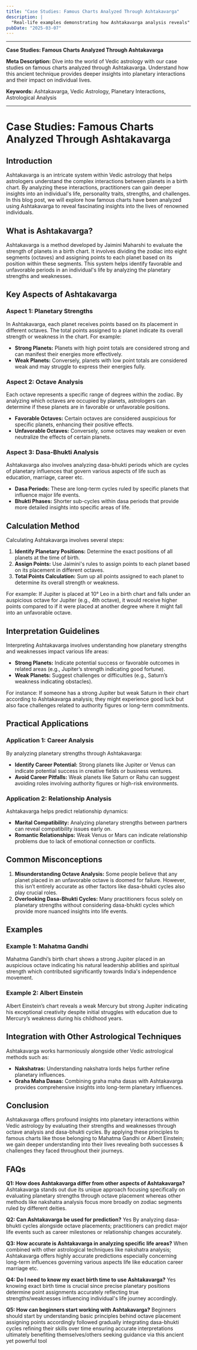 ```yaml
---
title: "Case Studies: Famous Charts Analyzed Through Ashtakavarga"
description: |
  "Real-life examples demonstrating how Ashtakavarga analysis reveals"
pubDate: "2025-03-07"
---
```


---

**Case Studies: Famous Charts Analyzed Through Ashtakavarga**

**Meta Description:** Dive into the world of Vedic astrology with our case studies on famous charts analyzed through Ashtakavarga. Understand how this ancient technique provides deeper insights into planetary interactions and their impact on individual lives.

**Keywords:** Ashtakavarga, Vedic Astrology, Planetary Interactions, Astrological Analysis

---

# Case Studies: Famous Charts Analyzed Through Ashtakavarga

## Introduction

Ashtakavarga is an intricate system within Vedic astrology that helps astrologers understand the complex interactions between planets in a birth chart. By analyzing these interactions, practitioners can gain deeper insights into an individual's life, personality traits, strengths, and challenges. In this blog post, we will explore how famous charts have been analyzed using Ashtakavarga to reveal fascinating insights into the lives of renowned individuals.

## What is Ashtakavarga?

Ashtakavarga is a method developed by Jaimini Maharshi to evaluate the strength of planets in a birth chart. It involves dividing the zodiac into eight segments (octaves) and assigning points to each planet based on its position within these segments. This system helps identify favorable and unfavorable periods in an individual's life by analyzing the planetary strengths and weaknesses.

## Key Aspects of Ashtakavarga

### Aspect 1: Planetary Strengths

In Ashtakavarga, each planet receives points based on its placement in different octaves. The total points assigned to a planet indicate its overall strength or weakness in the chart. For example:
- **Strong Planets:** Planets with high point totals are considered strong and can manifest their energies more effectively.
- **Weak Planets:** Conversely, planets with low point totals are considered weak and may struggle to express their energies fully.

### Aspect 2: Octave Analysis

Each octave represents a specific range of degrees within the zodiac. By analyzing which octaves are occupied by planets, astrologers can determine if these planets are in favorable or unfavorable positions.
- **Favorable Octaves:** Certain octaves are considered auspicious for specific planets, enhancing their positive effects.
- **Unfavorable Octaves:** Conversely, some octaves may weaken or even neutralize the effects of certain planets.

### Aspect 3: Dasa-Bhukti Analysis

Ashtakavarga also involves analyzing dasa-bhukti periods which are cycles of planetary influences that govern various aspects of life such as education, marriage, career etc.
- **Dasa Periods:** These are long-term cycles ruled by specific planets that influence major life events.
- **Bhukti Phases:** Shorter sub-cycles within dasa periods that provide more detailed insights into specific areas of life.

## Calculation Method

Calculating Ashtakavarga involves several steps:
1. **Identify Planetary Positions:** Determine the exact positions of all planets at the time of birth.
2. **Assign Points:** Use Jaimini's rules to assign points to each planet based on its placement in different octaves.
3. **Total Points Calculation:** Sum up all points assigned to each planet to determine its overall strength or weakness.

For example:
If Jupiter is placed at 10° Leo in a birth chart and falls under an auspicious octave for Jupiter (e.g., 4th octave), it would receive higher points compared to if it were placed at another degree where it might fall into an unfavorable octave.

## Interpretation Guidelines

Interpreting Ashtakavarga involves understanding how planetary strengths and weaknesses impact various life areas:
- **Strong Planets:** Indicate potential success or favorable outcomes in related areas (e.g., Jupiter’s strength indicating good fortune).
- **Weak Planets:** Suggest challenges or difficulties (e.g., Saturn’s weakness indicating obstacles).

For instance:
If someone has a strong Jupiter but weak Saturn in their chart according to Ashtakavarga analysis; they might experience good luck but also face challenges related to authority figures or long-term commitments.

## Practical Applications

### Application 1: Career Analysis

By analyzing planetary strengths through Ashtakavarga:
- **Identify Career Potential:** Strong planets like Jupiter or Venus can indicate potential success in creative fields or business ventures.
- **Avoid Career Pitfalls:** Weak planets like Saturn or Rahu can suggest avoiding roles involving authority figures or high-risk environments.

### Application 2: Relationship Analysis

Ashtakavarga helps predict relationship dynamics:
- **Marital Compatibility:** Analyzing planetary strengths between partners can reveal compatibility issues early on.
- **Romantic Relationships:** Weak Venus or Mars can indicate relationship problems due to lack of emotional connection or conflicts.

## Common Misconceptions

1. **Misunderstanding Octave Analysis:** Some people believe that any planet placed in an unfavorable octave is doomed for failure. However, this isn’t entirely accurate as other factors like dasa-bhukti cycles also play crucial roles.
2. **Overlooking Dasa-Bhukti Cycles:** Many practitioners focus solely on planetary strengths without considering dasa-bhukti cycles which provide more nuanced insights into life events.

## Examples

### Example 1: Mahatma Gandhi

Mahatma Gandhi’s birth chart shows a strong Jupiter placed in an auspicious octave indicating his natural leadership abilities and spiritual strength which contributed significantly towards India's independence movement.

### Example 2: Albert Einstein

Albert Einstein’s chart reveals a weak Mercury but strong Jupiter indicating his exceptional creativity despite initial struggles with education due to Mercury’s weakness during his childhood years.

## Integration with Other Astrological Techniques

Ashtakavarga works harmoniously alongside other Vedic astrological methods such as:
- **Nakshatras:** Understanding nakshatra lords helps further refine planetary influences.
- **Graha Maha Dasas:** Combining graha maha dasas with Ashtakavarga provides comprehensive insights into long-term planetary influences.

## Conclusion

Ashtakavarga offers profound insights into planetary interactions within Vedic astrology by evaluating their strengths and weaknesses through octave analysis and dasa-bhukti cycles. By applying these principles to famous charts like those belonging to Mahatma Gandhi or Albert Einstein; we gain deeper understanding into their lives revealing both successes & challenges they faced throughout their journeys.

## FAQs

**Q1: How does Ashtakavarga differ from other aspects of Ashtakavarga?**
Ashtakavarga stands out due its unique approach focusing specifically on evaluating planetary strengths through octave placement whereas other methods like nakshatra analysis focus more broadly on zodiac segments ruled by different deities.

**Q2: Can Ashtakavarga be used for prediction?**
Yes By analyzing dasa-bhukti cycles alongside octave placements; practitioners can predict major life events such as career milestones or relationship changes accurately.

**Q3: How accurate is Ashtakavarga in analyzing specific life areas?**
When combined with other astrological techniques like nakshatra analysis; Ashtakavarga offers highly accurate predictions especially concerning long-term influences governing various aspects life like education career marriage etc.

**Q4: Do I need to know my exact birth time to use Ashtakavarga?**
Yes knowing exact birth time is crucial since precise planetary positions determine point assignments accurately reflecting true strengths/weaknesses influencing individual's life journey accordingly.

**Q5: How can beginners start working with Ashtakavarga?**
Beginners should start by understanding basic principles behind octave placement assigning points accordingly followed gradually integrating dasa-bhukti cycles refining their skills over time ensuring accurate interpretations ultimately benefiting themselves/others seeking guidance via this ancient yet powerful tool